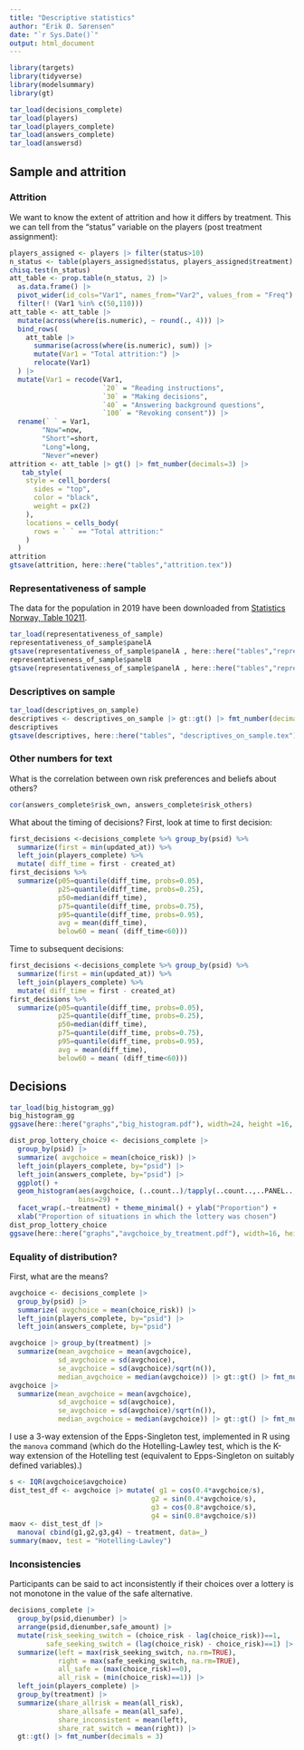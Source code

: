 ```yaml
---
title: "Descriptive statistics"
author: "Erik Ø. Sørensen"
date: "`r Sys.Date()`"
output: html_document
---
```


```r
library(targets)
library(tidyverse)
library(modelsummary)
library(gt)
```

```r
tar_load(decisions_complete)
tar_load(players)
tar_load(players_complete)
tar_load(answers_complete)
tar_load(answersd)
```



## Sample and attrition


### Attrition
We want to know the extent of attrition and how it
differs by treatment. This we can tell from the "status" variable
on the players (post treatment assignment):
```r
players_assigned <- players |> filter(status>10)
n_status <- table(players_assigned$status, players_assigned$treatment)
chisq.test(n_status)
att_table <- prop.table(n_status, 2) |>
  as.data.frame() |> 
  pivot_wider(id_cols="Var1", names_from="Var2", values_from = "Freq") |>
  filter(! (Var1 %in% c(50,110))) 
att_table <- att_table |>
  mutate(across(where(is.numeric), ~ round(., 4))) |>
  bind_rows(
    att_table |>
      summarise(across(where(is.numeric), sum)) |>
      mutate(Var1 = "Total attrition:") |>
      relocate(Var1)
  ) |>
  mutate(Var1 = recode(Var1,
                       `20` = "Reading instructions",
                       `30` = "Making decisions",
                       `40` = "Answering background questions",
                       `100` = "Revoking consent")) |>
  rename(` ` = Var1,
        "Now"=now,
        "Short"=short,
        "Long"=long,
        "Never"=never)
attrition <- att_table |> gt() |> fmt_number(decimals=3) |> 
   tab_style(
    style = cell_borders(
      sides = "top",
      color = "black",
      weight = px(2)
    ),
    locations = cells_body(
      rows = ` ` == "Total attrition:"
    )
  )
attrition
gtsave(attrition, here::here("tables","attrition.tex"))
```


### Representativeness of sample

The data for the population in 2019 have been downloaded from 
[Statistics Norway, Table 10211](https://www.ssb.no/statbank/table/10211/).

```r
tar_load(representativeness_of_sample)
representativeness_of_sample$panelA 
gtsave(representativeness_of_sample$panelA , here::here("tables","representativeness_of_sampleA.tex"))
representativeness_of_sample$panelB
gtsave(representativeness_of_sample$panelA , here::here("tables","representativeness_of_sampleB.tex"))
```

### Descriptives on sample

```r
tar_load(descriptives_on_sample)
descriptives <- descriptives_on_sample |> gt::gt() |> fmt_number(decimals=3)
descriptives
gtsave(descriptives, here::here("tables", "descriptives_on_sample.tex"))
```




### Other numbers for text

What is the correlation between own risk preferences and beliefs about others?
```r
cor(answers_complete$risk_own, answers_complete$risk_others)
```


What about the timing of decisions? First, look at time to first decision:
```r
first_decisions <-decisions_complete %>% group_by(psid) %>% 
  summarize(first = min(updated_at)) %>%
  left_join(players_complete) %>%
  mutate( diff_time = first - created_at)
first_decisions %>%
  summarize(p05=quantile(diff_time, probs=0.05), 
            p25=quantile(diff_time, probs=0.25),
            p50=median(diff_time),
            p75=quantile(diff_time, probs=0.75),
            p95=quantile(diff_time, probs=0.95),
            avg = mean(diff_time),
            below60 = mean( (diff_time<60)))

```

Time to subsequent decisions:
```r
first_decisions <-decisions_complete %>% group_by(psid) %>% 
  summarize(first = min(updated_at)) %>%
  left_join(players_complete) %>%
  mutate( diff_time = first - created_at)
first_decisions %>%
  summarize(p05=quantile(diff_time, probs=0.05), 
            p25=quantile(diff_time, probs=0.25),
            p50=median(diff_time),
            p75=quantile(diff_time, probs=0.75),
            p95=quantile(diff_time, probs=0.95),
            avg = mean(diff_time),
            below60 = mean( (diff_time<60)))
```



## Decisions

```r
tar_load(big_histogram_gg)
big_histogram_gg
ggsave(here::here("graphs","big_histogram.pdf"), width=24, height =16, units="cm")
```



```r
dist_prop_lottery_choice <- decisions_complete |>
  group_by(psid) |>
  summarize( avgchoice = mean(choice_risk)) |>
  left_join(players_complete, by="psid") |>
  left_join(answers_complete, by="psid") |>
  ggplot() + 
  geom_histogram(aes(avgchoice, (..count..)/tapply(..count..,..PANEL..,sum)[..PANEL..]),   
                 bins=29) + 
  facet_wrap(.~treatment) + theme_minimal() + ylab("Proportion") +
  xlab("Proportion of situations in which the lottery was chosen")
dist_prop_lottery_choice
ggsave(here::here("graphs","avgchoice_by_treatment.pdf"), width=16, height = 10, units="cm")


```
### Equality of distribution?

First, what are the means? 
```r
avgchoice <- decisions_complete |> 
  group_by(psid) |>
  summarize( avgchoice = mean(choice_risk)) |>
  left_join(players_complete, by="psid") |>
  left_join(answers_complete, by="psid")

avgchoice |> group_by(treatment) |>
  summarize(mean_avgchoice = mean(avgchoice),
            sd_avgchoice = sd(avgchoice),
            se_avgchoice = sd(avgchoice)/sqrt(n()),
            median_avgchoice = median(avgchoice)) |> gt::gt() |> fmt_number(decimals=3)
avgchoice |> 
  summarize(mean_avgchoice = mean(avgchoice),
            sd_avgchoice = sd(avgchoice),
            se_avgchoice = sd(avgchoice)/sqrt(n()),
            median_avgchoice = median(avgchoice)) |> gt::gt() |> fmt_number(decimals=3)
```

I use a 3-way extension of the Epps-Singleton test, implemented in R using the `manova` command (which
do the Hotelling-Lawley test, which is the K-way extension of the Hotelling test (equivalent to Epps-Singleton
on suitably defined variables).)

```r
s <- IQR(avgchoice$avgchoice)
dist_test_df <- avgchoice |> mutate( g1 = cos(0.4*avgchoice/s),
                                   g2 = sin(0.4*avgchoice/s),
                                   g3 = cos(0.8*avgchoice/s),
                                   g4 = sin(0.8*avgchoice/s)) 
maov <- dist_test_df |>
  manova( cbind(g1,g2,g3,g4) ~ treatment, data=_) 
summary(maov, test = "Hotelling-Lawley")
```

### Inconsistencies
Participants can be said to act inconsistently if their choices over 
a lottery is not monotone in the value of the safe alternative. 


```r
decisions_complete |> 
  group_by(psid,dienumber) |> 
  arrange(psid,dienumber,safe_amount) |>
  mutate(risk_seeking_switch = (choice_risk - lag(choice_risk))==1,
         safe_seeking_switch = (lag(choice_risk) - choice_risk)==1) |>
  summarize(left = max(risk_seeking_switch, na.rm=TRUE),
            right = max(safe_seeking_switch, na.rm=TRUE),
            all_safe = (max(choice_risk)==0),
            all_risk = (min(choice_risk)==1)) |>
  left_join(players_complete) |>
  group_by(treatment) |>
  summarize(share_allrisk = mean(all_risk),
            share_allsafe = mean(all_safe),
            share_inconsistent = mean(left),
            share_rat_switch = mean(right)) |>
  gt::gt() |> fmt_number(decimals = 3)
```
